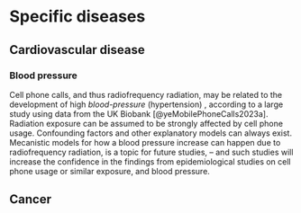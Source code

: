 # Specific diseases

## Cardiovascular disease

### Blood pressure

Cell phone calls, and thus radiofrequency radiation, may be related to the development of high *blood-pressure* (hypertension) , according to a large study using data from the UK Biobank [@yeMobilePhoneCalls2023a]. Radiation exposure can be assumed to be strongly affected by cell phone usage. Confounding factors and other explanatory models can always exist. Mecanistic models for how a blood pressure increase can happen due to radiofrequency radiation, is a topic for future studies, – and such studies will increase the confidence in the findings from epidemiological studies on cell phone usage or similar exposure, and blood pressure.

## Cancer
